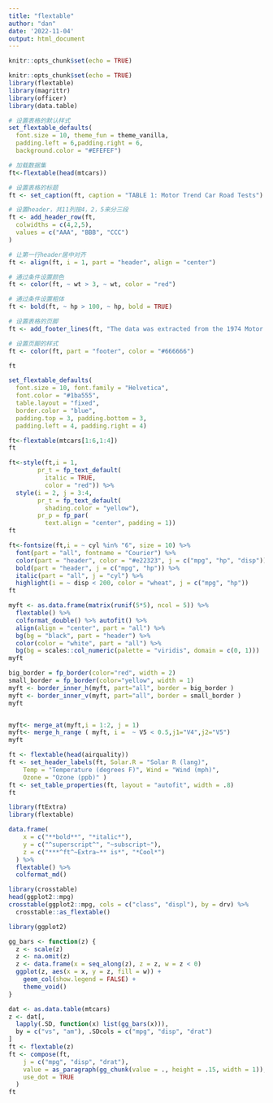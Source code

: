 ```yaml
---
title: "flextable"
author: "dan"
date: '2022-11-04'
output: html_document
---
```


```r
knitr::opts_chunk$set(echo = TRUE)
```


```r
knitr::opts_chunk$set(echo = TRUE)
library(flextable)
library(magrittr)
library(officer)
library(data.table)
```

```r
# 设置表格的默认样式
set_flextable_defaults(
  font.size = 10, theme_fun = theme_vanilla,
  padding.left = 6,padding.right = 6,
  background.color = "#EFEFEF")

# 加载数据集
ft<-flextable(head(mtcars))

# 设置表格的标题
ft <- set_caption(ft, caption = "TABLE 1: Motor Trend Car Road Tests")

# 设置header，共11列按4，2，5来分三段
ft <- add_header_row(ft,
  colwidths = c(4,2,5),
  values = c("AAA", "BBB", "CCC")
)

# 让第一行header居中对齐
ft <- align(ft, i = 1, part = "header", align = "center")

# 通过条件设置颜色
ft <- color(ft, ~ wt > 3, ~ wt, color = "red")

# 通过条件设置粗体
ft <- bold(ft, ~ hp > 100, ~ hp, bold = TRUE)

# 设置表格的页脚
ft <- add_footer_lines(ft, "The data was extracted from the 1974 Motor Trend US magazine, and comprises fuel consumption and 10 aspects of automobile design and performance for 32 automobiles (1973–74 models).")

# 设置页脚的样式
ft <- color(ft, part = "footer", color = "#666666")

ft
```

```r
set_flextable_defaults(
  font.size = 10, font.family = "Helvetica",
  font.color = "#1ba555",
  table.layout = "fixed",
  border.color = "blue",
  padding.top = 3, padding.bottom = 3,
  padding.left = 4, padding.right = 4)

ft<-flextable(mtcars[1:6,1:4])
ft

ft<-style(ft,i = 1, 
        pr_t = fp_text_default(
          italic = TRUE, 
          color = "red")) %>% 
  style(i = 2, j = 3:4, 
        pr_t = fp_text_default(
          shading.color = "yellow"),
        pr_p = fp_par(
          text.align = "center", padding = 1))
ft

ft<-fontsize(ft,i = ~ cyl %in% "6", size = 10) %>% 
  font(part = "all", fontname = "Courier") %>% 
  color(part = "header", color = "#e22323", j = c("mpg", "hp", "disp")) %>% 
  bold(part = "header", j = c("mpg", "hp")) %>% 
  italic(part = "all", j = "cyl") %>% 
  highlight(i = ~ disp < 200, color = "wheat", j = c("mpg", "hp"))
ft
```

```r
myft <- as.data.frame(matrix(runif(5*5), ncol = 5)) %>% 
  flextable() %>% 
  colformat_double() %>% autofit() %>% 
  align(align = "center", part = "all") %>% 
  bg(bg = "black", part = "header") %>% 
  color(color = "white", part = "all") %>% 
  bg(bg = scales::col_numeric(palette = "viridis", domain = c(0, 1)))
myft

big_border = fp_border(color="red", width = 2)
small_border = fp_border(color="yellow", width = 1)
myft <- border_inner_h(myft, part="all", border = big_border )
myft <- border_inner_v(myft, part="all", border = small_border )
myft


myft<- merge_at(myft,i = 1:2, j = 1)
myft<- merge_h_range ( myft, i =  ~ V5 < 0.5,j1="V4",j2="V5")
myft
```

```r
ft <- flextable(head(airquality)) 
ft <- set_header_labels(ft, Solar.R = "Solar R (lang)", 
    Temp = "Temperature (degrees F)", Wind = "Wind (mph)",
    Ozone = "Ozone (ppb)" )
ft <- set_table_properties(ft, layout = "autofit", width = .8)
ft
```

```r
library(ftExtra)
library(flextable)

data.frame(
    x = c("**bold**", "*italic*"),
    y = c("^superscript^", "~subscript~"),
    z = c("***^ft^~Extra~** is*", "*Cool*")
  ) %>% 
  flextable() %>% 
  colformat_md()

```

```r
library(crosstable)
head(ggplot2::mpg)
crosstable(ggplot2::mpg, cols = c("class", "displ"), by = drv) %>% 
  crosstable::as_flextable()

```


```r
library(ggplot2)

gg_bars <- function(z) {
  z <- scale(z)
  z <- na.omit(z)
  z <- data.frame(x = seq_along(z), z = z, w = z < 0)
  ggplot(z, aes(x = x, y = z, fill = w)) +
    geom_col(show.legend = FALSE) +
    theme_void()
}

dat <- as.data.table(mtcars)
z <- dat[,
  lapply(.SD, function(x) list(gg_bars(x))),
  by = c("vs", "am"), .SDcols = c("mpg", "disp", "drat")
]
ft <- flextable(z)
ft <- compose(ft, 
    j = c("mpg", "disp", "drat"),
    value = as_paragraph(gg_chunk(value = ., height = .15, width = 1)),
    use_dot = TRUE
  )
ft
```

